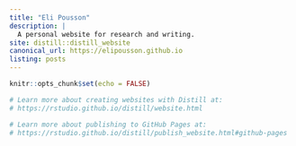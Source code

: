 ```yaml
---
title: "Eli Pousson"
description: |
  A personal website for research and writing.
site: distill::distill_website
canonical_url: https://elipousson.github.io
listing: posts
---
```


```r
knitr::opts_chunk$set(echo = FALSE)

# Learn more about creating websites with Distill at:
# https://rstudio.github.io/distill/website.html

# Learn more about publishing to GitHub Pages at:
# https://rstudio.github.io/distill/publish_website.html#github-pages

```

